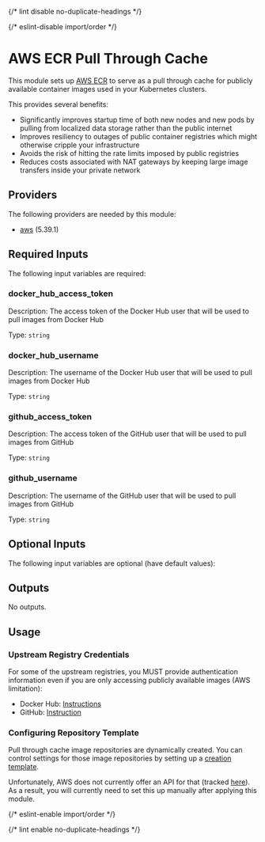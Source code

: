 
{/* lint disable no-duplicate-headings */}

{/* eslint-disable import/order */}

<ModuleHeader name="aws_ecr_pull_through_cache" sourceHref="https://github.com/Panfactum/stack/tree/__PANFACTUM_VERSION_EDGE__/packages/infrastructure/aws_ecr_pull_through_cache" status="stable" type="direct" />

# AWS ECR Pull Through Cache

This module sets up [AWS ECR](https://aws.amazon.com/ecr/)
to serve as a pull through cache for publicly available container images
used in your Kubernetes clusters.

This provides several benefits:

* Significantly improves startup time of both new nodes and new pods by pulling from localized
  data storage rather than the public internet
* Improves resiliency to outages of public container registries which might otherwise cripple
  your infrastructure
* Avoids the risk of hitting the rate limits imposed by public registries
* Reduces costs associated with NAT gateways by keeping large image transfers inside
  your private network

## Providers

The following providers are needed by this module:

* [aws](https://registry.terraform.io/providers/hashicorp/aws/5.39.1/docs) (5.39.1)

## Required Inputs

The following input variables are required:

### docker\_hub\_access\_token

Description: The access token of the Docker Hub user that will be used to pull images from Docker Hub

Type: `string`

### docker\_hub\_username

Description: The username of the Docker Hub user that will be used to pull images from Docker Hub

Type: `string`

### github\_access\_token

Description: The access token of the GitHub user that will be used to pull images from GitHub

Type: `string`

### github\_username

Description: The username of the GitHub user that will be used to pull images from GitHub

Type: `string`

## Optional Inputs

The following input variables are optional (have default values):

## Outputs

No outputs.

## Usage

### Upstream Registry Credentials

For some of the upstream registries, you MUST provide authentication information
even if you are only accessing publicly available images (AWS limitation):

* Docker Hub: [Instructions](https://docs.docker.com/security/for-developers/access-tokens/)
* GitHub: [Instruction](https://docs.github.com/en/authentication/keeping-your-account-and-data-secure/managing-your-personal-access-tokens)

### Configuring Repository Template

Pull through cache image repositories are dynamically created. You can control settings
for those image repositories by setting up a
[creation template](https://docs.aws.amazon.com/AmazonECR/latest/userguide/repository-creation-templates.html).

Unfortunately, AWS does not currently offer an API for that
(tracked [here](https://github.com/hashicorp/terraform-provider-aws/issues/34503)).
As a result, you will currently need to set this up manually after applying this module.

{/* eslint-enable import/order */}

{/* lint enable no-duplicate-headings */}
